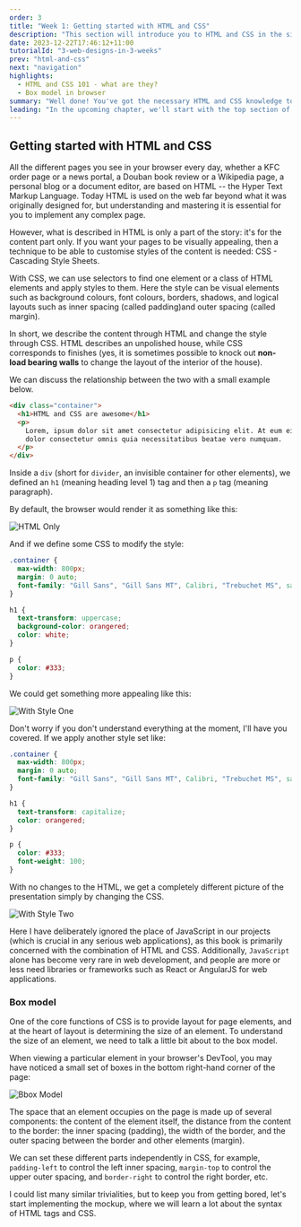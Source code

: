 ```yaml
---
order: 3
title: "Week 1: Getting started with HTML and CSS"
description: "This section will introduce you to HTML and CSS in the simplest way possible. If you have some basic knowledge of HTML and CSS, you are welcome to skip this section."
date: 2023-12-22T17:46:12+11:00
tutorialId: "3-web-designs-in-3-weeks"
prev: "html-and-css"
next: "navigation"
highlights:
  - HTML and CSS 101 - what are they?
  - Box model in browser
summary: "Well done! You've got the necessary HTML and CSS knowledge to start your real development journey now."
leading: "In the upcoming chapter, we'll start with the top section of the page - navigation, and we wil surely have a lot of fun there."
---
```


## Getting started with HTML and CSS

All the different pages you see in your browser every day, whether a KFC order page or a news portal, a Douban book review or a Wikipedia page, a personal blog or a document editor, are based on HTML -- the Hyper Text Markup Language. Today HTML is used on the web far beyond what it was originally designed for, but understanding and mastering it is essential for you to implement any complex page.

However, what is described in HTML is only a part of the story: it's for the content part only. If you want your pages to be visually appealing, then a technique to be able to customise styles of the content is needed: CSS - Cascading Style Sheets.

With CSS, we can use selectors to find one element or a class of HTML elements and apply styles to them. Here the style can be visual elements such as background colours, font colours, borders, shadows, and logical layouts such as inner spacing (called padding)and outer spacing (called margin).

In short, we describe the content through HTML and change the style through CSS. HTML describes an unpolished house, while CSS corresponds to finishes (yes, it is sometimes possible to knock out **non-load bearing walls** to change the layout of the interior of the house).

We can discuss the relationship between the two with a small example below.

```html
<div class="container">
  <h1>HTML and CSS are awesome</h1>
  <p>
    Lorem, ipsum dolor sit amet consectetur adipisicing elit. At eum eius sequi
    dolor consectetur omnis quia necessitatibus beatae vero numquam.
  </p>
</div>
```

Inside a `div` (short for `divider`, an invisible container for other elements), we defined an `h1` (meaning heading level 1) tag and then a `p` tag (meaning paragraph).

By default, the browser would render it as something like this:

![HTML Only](/tutorials/3-web-designs-in-3-weeks/week-1/html-without-css.png)

And if we define some CSS to modify the style:

```css
.container {
  max-width: 800px;
  margin: 0 auto;
  font-family: "Gill Sans", "Gill Sans MT", Calibri, "Trebuchet MS", sans-serif;
}

h1 {
  text-transform: uppercase;
  background-color: orangered;
  color: white;
}

p {
  color: #333;
}
```

We could get something more appealing like this:

![With Style One](/tutorials/3-web-designs-in-3-weeks/week-1/style-1.png)

Don't worry if you don't understand everything at the moment, I'll have you covered. If we apply another style set like:

```css
.container {
  max-width: 800px;
  margin: 0 auto;
  font-family: "Gill Sans", "Gill Sans MT", Calibri, "Trebuchet MS", sans-serif;
}

h1 {
  text-transform: capitalize;
  color: orangered;
}

p {
  color: #333;
  font-weight: 100;
}
```

With no changes to the HTML, we get a completely different picture of the presentation simply by changing the CSS.

![With Style Two](/tutorials/3-web-designs-in-3-weeks/week-1/style-2.png)

Here I have deliberately ignored the place of JavaScript in our projects (which is crucial in any serious web applications), as this book is primarily concerned with the combination of HTML and CSS. Additionally, `JavaScript` alone has become very rare in web development, and people are more or less need libraries or frameworks such as React or AngularJS for web applications.

### Box model

One of the core functions of CSS is to provide layout for page elements, and at the heart of layout is determining the size of an element. To understand the size of an element, we need to talk a little bit about to the box model.

When viewing a particular element in your browser's DevTool, you may have noticed a small set of boxes in the bottom right-hand corner of the page:

![Bbox Model](/tutorials/3-web-designs-in-3-weeks/week-1/box-models.png)

The space that an element occupies on the page is made up of several components: the content of the element itself, the distance from the content to the border: the inner spacing (padding), the width of the border, and the outer spacing between the border and other elements (margin).

We can set these different parts independently in CSS, for example, `padding-left` to control the left inner spacing, `margin-top` to control the upper outer spacing, and `border-right` to control the right border, etc.

I could list many similar trivialities, but to keep you from getting bored, let's start implementing the mockup, where we will learn a lot about the syntax of HTML tags and CSS.
